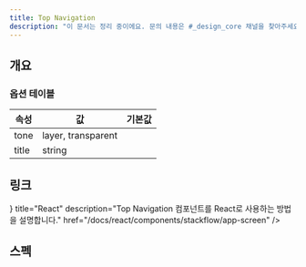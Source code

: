 ```yaml
---
title: Top Navigation
description: "이 문서는 정리 중이에요. 문의 내용은 #_design_core 채널을 찾아주세요."
---
```


## 개요

### 옵션 테이블

| 속성  | 값                 | 기본값 |
| ----- | ------------------ | ------ |
| tone  | layer, transparent |        |
| title | string             |        |

## 링크

<Cards>
  <Card
    icon={<AtomIcon />}
    title="React"
    description="Top Navigation 컴포넌트를 React로 사용하는 방법을 설명합니다."
    href="/docs/react/components/stackflow/app-screen"
  />
</Cards>

## 스펙

<ComponentSpecBlock id="top-navigation" />

